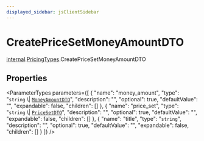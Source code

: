 ```yaml
---
displayed_sidebar: jsClientSidebar
---
```



# CreatePriceSetMoneyAmountDTO

[internal](../../internal/modules/internal.internal-1.mdx).[PricingTypes](../../internal-1/modules/internal.internal-1.PricingTypes.mdx).CreatePriceSetMoneyAmountDTO

## Properties

<ParameterTypes parameters={[
  {
    "name": "money_amount",
    "type": "`string` \\| [`MoneyAmountDTO`](internal.internal-1.PricingTypes.MoneyAmountDTO.mdx)",
    "description": "",
    "optional": true,
    "defaultValue": "",
    "expandable": false,
    "children": []
  },
  {
    "name": "price_set",
    "type": "`string` \\| [`PriceSetDTO`](internal.internal-1.PricingTypes.PriceSetDTO.mdx)",
    "description": "",
    "optional": true,
    "defaultValue": "",
    "expandable": false,
    "children": []
  },
  {
    "name": "title",
    "type": "`string`",
    "description": "",
    "optional": true,
    "defaultValue": "",
    "expandable": false,
    "children": []
  }
]} />
